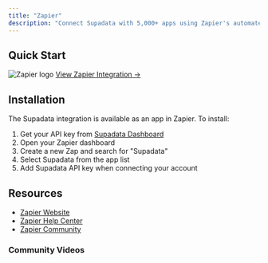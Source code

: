 ```yaml
---
title: "Zapier"
description: "Connect Supadata with 5,000+ apps using Zapier's automated workflows"
---
```



## Quick Start

<div
  style={{
    display: "flex",
    alignItems: "center",
    gap: "1rem",
    marginBottom: "2rem",
  }}
>
  <img
    src="https://raw.githubusercontent.com/simple-icons/simple-icons/develop/icons/zapier.svg"
    alt="Zapier logo"
    style={{ height: "48px", width: "48px" }}
  />
  <a
    href="https://supadata.ai/link/zapier"
    target="_blank"
    rel="noopener noreferrer nofollow"
  >
    View Zapier Integration →
  </a>
</div>

## Installation

The Supadata integration is available as an app in Zapier. To install:

1. Get your API key from [Supadata Dashboard](https://dash.supadata.ai)
1. Open your Zapier dashboard
1. Create a new Zap and search for "Supadata"
1. Select Supadata from the app list
1. Add Supadata API key when connecting your account

## Resources

- [Zapier Website](https://zapier.com)
- [Zapier Help Center](https://help.zapier.com)
- [Zapier Community](https://community.zapier.com)

### Community Videos

<ZapierVideos />
